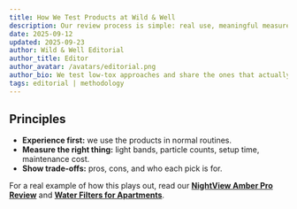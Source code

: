 ```yaml
---
title: How We Test Products at Wild & Well
description: Our review process is simple: real use, meaningful measurements, and clear trade-offs.
date: 2025-09-12
updated: 2025-09-23
author: Wild & Well Editorial
author_title: Editor
author_avatar: /avatars/editorial.png
author_bio: We test low-tox approaches and share the ones that actually fit into daily life.
tags: editorial | methodology
---
```


## Principles
- **Experience first:** we use the products in normal routines.
- **Measure the right thing:** light bands, particle counts, setup time, maintenance cost.
- **Show trade-offs:** pros, cons, and who each pick is for.

For a real example of how this plays out, read our **[NightView Amber Pro Review](/reviews/nightview-amber-pro-review)** and **[Water Filters for Apartments](/guides/water-filters-apartments)**.
